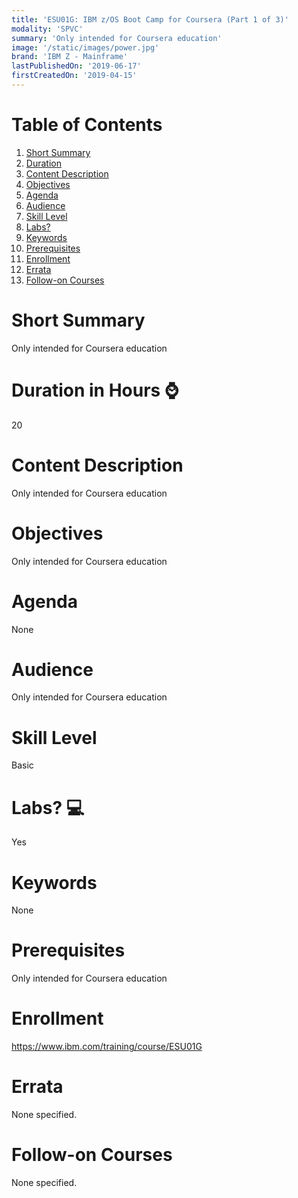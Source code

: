 ```yaml
---
title: 'ESU01G: IBM z/OS Boot Camp for Coursera (Part 1 of 3)'
modality: 'SPVC'
summary: 'Only intended for Coursera education'
image: '/static/images/power.jpg'
brand: 'IBM Z - Mainframe'
lastPublishedOn: '2019-06-17'
firstCreatedOn: '2019-04-15'
---
```

# Table of Contents
1.  [Short Summary](#short-summary)
2.  [Duration](#duration-in-hours-)
3.  [Content Description](#content-description)
4.  [Objectives](#objectives)
5.  [Agenda](#agenda)
6.  [Audience](#audience)
7.  [Skill Level](#skill-level)
8.  [Labs?](#labs-)
9.  [Keywords](#keywords)
10. [Prerequisites](#prerequisites)
11. [Enrollment](#enrollment)
12. [Errata](#errata)
13. [Follow-on Courses](#follow-on-courses)

# Short Summary
Only intended for Coursera education

# Duration in Hours ⌚
20

# Content Description
<p>Only intended for Coursera education</p>

# Objectives
<p>Only intended for Coursera education</p>

# Agenda
None

# Audience
<p>Only intended for Coursera education</p>

# Skill Level
Basic

# Labs? 💻
Yes

# Keywords
None

# Prerequisites
<p>Only intended for Coursera education</p>

# Enrollment
https://www.ibm.com/training/course/ESU01G

# Errata
None specified.

# Follow-on Courses
None specified.

